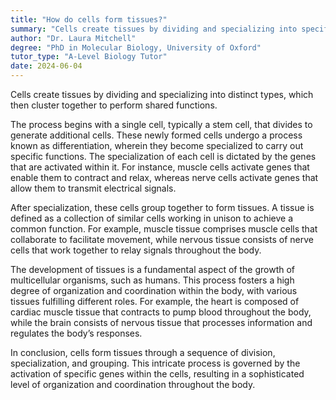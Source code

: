 ```yaml
---
title: "How do cells form tissues?"
summary: "Cells create tissues by dividing and specializing into specific types, which then group together to fulfill a shared function."
author: "Dr. Laura Mitchell"
degree: "PhD in Molecular Biology, University of Oxford"
tutor_type: "A-Level Biology Tutor"
date: 2024-06-04
---
```


Cells create tissues by dividing and specializing into distinct types, which then cluster together to perform shared functions.

The process begins with a single cell, typically a stem cell, that divides to generate additional cells. These newly formed cells undergo a process known as differentiation, wherein they become specialized to carry out specific functions. The specialization of each cell is dictated by the genes that are activated within it. For instance, muscle cells activate genes that enable them to contract and relax, whereas nerve cells activate genes that allow them to transmit electrical signals.

After specialization, these cells group together to form tissues. A tissue is defined as a collection of similar cells working in unison to achieve a common function. For example, muscle tissue comprises muscle cells that collaborate to facilitate movement, while nervous tissue consists of nerve cells that work together to relay signals throughout the body.

The development of tissues is a fundamental aspect of the growth of multicellular organisms, such as humans. This process fosters a high degree of organization and coordination within the body, with various tissues fulfilling different roles. For example, the heart is composed of cardiac muscle tissue that contracts to pump blood throughout the body, while the brain consists of nervous tissue that processes information and regulates the body’s responses.

In conclusion, cells form tissues through a sequence of division, specialization, and grouping. This intricate process is governed by the activation of specific genes within the cells, resulting in a sophisticated level of organization and coordination throughout the body.
    